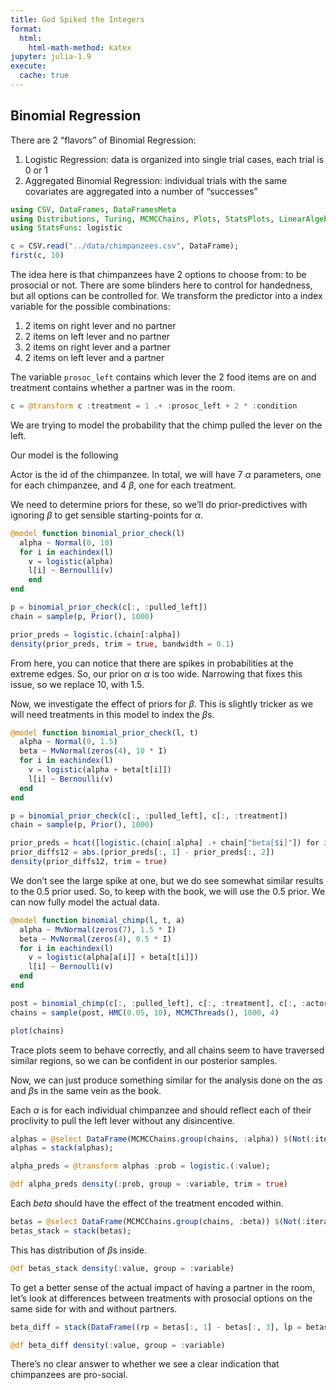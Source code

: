 ```yaml
---
title: God Spiked the Integers
format: 
  html:
    html-math-method: katex
jupyter: julia-1.9
execute:
  cache: true
---
```


## Binomial Regression

There are 2 "flavors" of Binomial Regression:

1. Logistic Regression: data is organized into single trial cases, each trial is 0 or 1
2. Aggregated Binomial Regression: individual trials with the same covariates are aggregated into a 
number of "successes"

```julia
using CSV, DataFrames, DataFramesMeta
using Distributions, Turing, MCMCChains, Plots, StatsPlots, LinearAlgebra, Statistics
using StatsFuns: logistic

c = CSV.read("../data/chimpanzees.csv", DataFrame);
first(c, 10)
```
The idea here is that chimpanzees have 2 options to choose from: to be prosocial or not. There
are some blinders here to control for handedness, but all options can be controlled for. We 
transform the predictor into a index variable for the possible combinations:  

1. 2 items on right lever and no partner
2. 2 items on left lever and no partner
3. 2 items on right lever and a partner
4. 2 items on left lever and a partner

The variable `prosoc_left` contains which lever the 2 food items are on and treatment contains 
whether a partner was in the room. 

```julia
c = @transform c :treatment = 1 .+ :prosoc_left + 2 * :condition
```

We are trying to model the probability that the chimp pulled the lever on the left. 

Our model is the following
\begin{align*}
L_i &\sim \mathrm{Binomial}(1, p_i) \\
\mathrm{logit}(p_i) &= \alpha_{\mathrm{Actor}[i]} + \beta_{\mathrm{Treatment}[i]}
\end{align*}

Actor is the id of the chimpanzee. In total, we will have 7 $\alpha$ parameters, one for each
chimpanzee, and 4 $\beta$, one for each treatment. 

We need to determine priors for these, so we'll do prior-predictives with ignoring $\beta$ to get
sensible starting-points for $\alpha$.

```julia
@model function binomial_prior_check(l)
  alpha ~ Normal(0, 10)
  for i in eachindex(l)
    v = logistic(alpha)
    l[i] ~ Bernoulli(v)
    end
end

p = binomial_prior_check(c[:, :pulled_left])
chain = sample(p, Prior(), 1000)
```

```julia
prior_preds = logistic.(chain[:alpha])
density(prior_preds, trim = true, bandwidth = 0.1)
```

From here, you can notice that there are spikes in probabilities at the extreme edges. So, our prior
on $\alpha$ is too wide. Narrowing that fixes this issue, so we replace 10, with 1.5. 

Now, we investigate the effect of priors for $\beta$. This is slightly tricker as we will need
treatments in this model to index the $\beta$s. 

```julia
@model function binomial_prior_check(l, t)
  alpha ~ Normal(0, 1.5)
  beta ~ MvNormal(zeros(4), 10 * I)
  for i in eachindex(l)
    v = logistic(alpha + beta[t[i]])
    l[i] ~ Bernoulli(v)
  end
end

p = binomial_prior_check(c[:, :pulled_left], c[:, :treatment])
chain = sample(p, Prior(), 1000)
```

```julia
prior_preds = hcat([logistic.(chain[:alpha] .+ chain["beta[$i]"]) for i in 1:4]...)
prior_diffs12 = abs.(prior_preds[:, 1] - prior_preds[:, 2])
density(prior_diffs12, trim = true)
```

We don't see the large spike at one, but we do see somewhat similar results to the 0.5 prior used.
So, to keep with the book, we will use the 0.5 prior. We can now fully model the actual data.

```julia
@model function binomial_chimp(l, t, a)
  alpha ~ MvNormal(zeros(7), 1.5 * I)
  beta ~ MvNormal(zeros(4), 0.5 * I)
  for i in eachindex(l)
    v = logistic(alpha[a[i]] + beta[t[i]])
    l[i] ~ Bernoulli(v)
  end
end

post = binomial_chimp(c[:, :pulled_left], c[:, :treatment], c[:, :actor])
chains = sample(post, HMC(0.05, 10), MCMCThreads(), 1000, 4)
```

```julia
plot(chains)
```

Trace plots seem to behave correctly, and all chains seem to have traversed similar regions, so
we can be confident in our posterior samples.

Now, we can just produce something similar for the analysis done on the $\alpha$s and $\beta$s in 
the same vein as the book. 

Each $\alpha$ is for each individual chimpanzee and should reflect each of their proclivity to pull
the left lever without any disincentive.
```julia
alphas = @select DataFrame(MCMCChains.group(chains, :alpha)) $(Not(:iteration)) $(Not(:chain))
alphas = stack(alphas);
```

```julia
alpha_preds = @transform alphas :prob = logistic.(:value);
```

```julia
@df alpha_preds density(:prob, group = :variable, trim = true)
```
Each $beta$ should have the effect of the treatment encoded within. 
```julia
betas = @select DataFrame(MCMCChains.group(chains, :beta)) $(Not(:iteration)) $(Not(:chain)) 
betas_stack = stack(betas);
```

This has distribution of $\beta$s inside. 
```julia
@df betas_stack density(:value, group = :variable)
```

To get a better sense of the actual impact of having a partner in the room, let's look at 
differences between treatments with prosocial options on the same side for with and without 
partners.

```julia
beta_diff = stack(DataFrame((rp = betas[:, 1] - betas[:, 3], lp = betas[:, 2] - betas[:, 4])));
```

```julia
@df beta_diff density(:value, group = :variable)
```
There's no clear answer to whether we see a clear indication that chimpanzees are pro-social.

